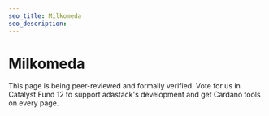 ```yaml
---
seo_title: Milkomeda
seo_description:
---
```


# Milkomeda

This page is being peer-reviewed and formally verified. Vote for us in Catalyst Fund 12 to support adastack's development and get Cardano tools on every page.
